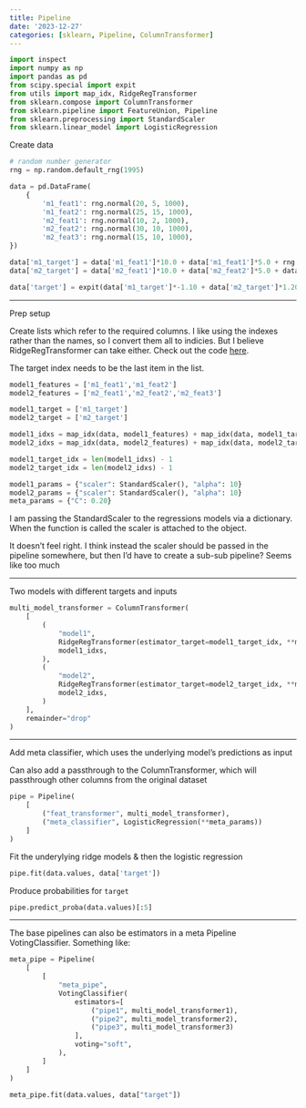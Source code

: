 ```yaml
---
title: Pipeline
date: '2023-12-27'
categories: [sklearn, Pipeline, ColumnTransformer]
---
```



```python
import inspect
import numpy as np
import pandas as pd
from scipy.special import expit
from utils import map_idx, RidgeRegTransformer
from sklearn.compose import ColumnTransformer
from sklearn.pipeline import FeatureUnion, Pipeline
from sklearn.preprocessing import StandardScaler
from sklearn.linear_model import LogisticRegression
```

Create data

```python
# random number generator
rng = np.random.default_rng(1995)

data = pd.DataFrame(
    {
        'm1_feat1': rng.normal(20, 5, 1000),
        'm1_feat2': rng.normal(25, 15, 1000),
        'm2_feat1': rng.normal(10, 2, 1000),
        'm2_feat2': rng.normal(30, 10, 1000),
        'm2_feat3': rng.normal(15, 10, 1000),        
})

data['m1_target'] = data['m1_feat1']*10.0 + data['m1_feat1']*5.0 + rng.normal(0, 5, 1000)
data['m2_target'] = data['m2_feat1']*10.0 + data['m2_feat2']*5.0 + data['m2_feat3']*1.2 + rng.normal(0, 5, 1000)

data['target'] = expit(data['m1_target']*-1.10 + data['m2_target']*1.20 + rng.normal(0, 100, 1000)).round()
```

---

Prep setup

Create lists which refer to the required columns. I like using the indexes rather than the names, so I convert them all to indicies. But I believe RidgeRegTransformer can take either. Check out the code [here](https://github.com/Vinnie-Palazeti/vinnie-palazeti.github.io/blob/main/posts/pipeline/utils.py).


The target index needs to be the last item in the list.

```python
model1_features = ['m1_feat1','m1_feat2']
model2_features = ['m2_feat1','m2_feat2','m2_feat3']

model1_target = ['m1_target']
model2_target = ['m2_target']

model1_idxs = map_idx(data, model1_features) + map_idx(data, model1_target)
model2_idxs = map_idx(data, model2_features) + map_idx(data, model2_target)

model1_target_idx = len(model1_idxs) - 1
model2_target_idx = len(model2_idxs) - 1

model1_params = {"scaler": StandardScaler(), "alpha": 10}
model2_params = {"scaler": StandardScaler(), "alpha": 10}
meta_params = {"C": 0.20}
```

I am passing the StandardScaler to the regressions models via a dictionary. When the function is called the scaler is attached to the object.

It doesn't feel right. I think instead the scaler should be passed in the pipeline somewhere, but then I'd have to create a sub-sub pipeline? Seems like too much

--- 

Two models with different targets and inputs

```python
multi_model_transformer = ColumnTransformer(
    [
        (
            "model1",
            RidgeRegTransformer(estimator_target=model1_target_idx, **model1_params),
            model1_idxs,
        ),
        (
            "model2",
            RidgeRegTransformer(estimator_target=model2_target_idx, **model2_params),
            model2_idxs,
        )
    ],
    remainder="drop"
)
```


--- 

Add meta classifier, which uses the underlying model's predictions as input

Can also add a passthrough to the ColumnTransformer, which will passthrough other columns from the original dataset

```python
pipe = Pipeline(
    [
        ("feat_transformer", multi_model_transformer),
        ("meta_classifier", LogisticRegression(**meta_params))
    ]
)
```

Fit the underylying ridge models & then the logistic regression

```python
pipe.fit(data.values, data['target'])
```

Produce probabilities for `target` 

```python
pipe.predict_proba(data.values)[:5]
```


---

The base pipelines can also be estimators in a meta Pipeline VotingClassifier. Something like:

```python
meta_pipe = Pipeline(
    [
        [
            "meta_pipe",
            VotingClassifier(
                estimators=[
                    ("pipe1", multi_model_transformer1),
                    ("pipe2", multi_model_transformer2),
                    ("pipe3", multi_model_transformer3)
                ],
                voting="soft",
            ),
        ]
    ]
)

meta_pipe.fit(data.values, data["target"])
```